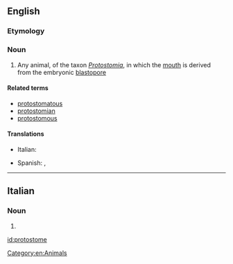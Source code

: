 ==English==
{{wikipedia}}

===Etymology===
{{confix|proto|stome|lang=en}}

===Noun===
{{en-noun}}

# Any animal, of the taxon ''[[Protostomia]]'', in which the [[mouth]] is derived from the embryonic [[blastopore]]

====Related terms====
* [[protostomatous]]
* [[protostomian]]
* [[protostomous]]

====Translations====
{{trans-top|animal in which the mouth is derived from the embryonic blastophore}}
* Italian: {{t|it|protostoma|f}}
{{trans-mid}}
* Spanish: {{t|es|protóstomo|m}}, {{t|es|protostomado|m}}
{{trans-bottom}}

----

==Italian==

===Noun===
{{head|it|noun plural form|g=m}}

# {{plural of|protostoma|lang=it}}

[[Category:en:Animals]]

[[id:protostome]]